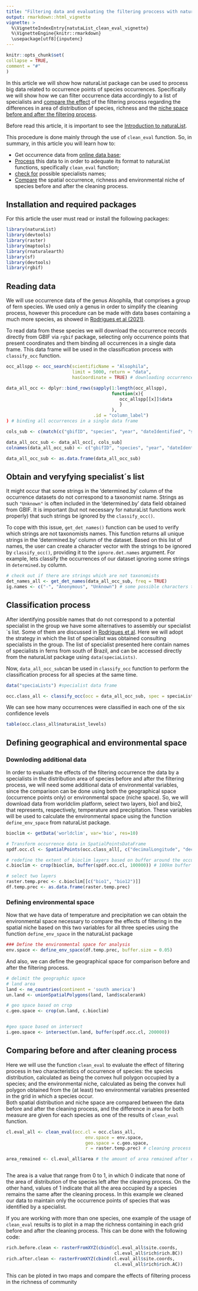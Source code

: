 ```yaml
---
title: "Filtering data and evaluating the filtering proccess with naturaList"
output: rmarkdown::html_vignette
vignette: >
  %\VignetteIndexEntry{natutaList_clean_eval_vignette}
  %\VignetteEngine{knitr::rmarkdown}
  \usepackage[utf8]{inputenc}
---
```


```r
knitr::opts_chunk$set(
collapse = TRUE,
comment = "#"
)
```

In this article we will show how naturaList package can be used to process big data related to occurrence points of species occurrences. Specifically we will show how we can filter occurrence data accordingly to a list of specialists and [compare the effect](#comp_eval) of the filtering process regarding the differences in area of distribution of species, richness and the [niche space](#env_data) [before and after the filtering process](#comp_eval).

Before read this article, it is important to see the [Introduction to naturaList](https://avrodrigues.github.io/naturaList/articles/natutaList_vignette.html).

This procedure is done mainly through the use of `clean_eval` function. So, in summary, in this article you will learn how to:

-   Get occurrence data from [online data base](#read_data);
-   [Process](#data_proc) this data to in order to adequate its format to naturaList functions, specifically `clean_eval` function;
-   [check for](*get_spec) possible specialists names;
-   [Compare](*comp_eval) the spatial occurrence, richness and environmental niche of species before and after the cleaning process.

## Installation and required packages {#install}

For this article the user must read or install the following packages:

```r
library(naturaList)
library(devtools)
library(raster)
library(maptools)
library(rnaturalearth)
library(sf)
library(devtools)
library(rgbif)
```

## Reading data {#read_data}

We will use occurrence data of the genus Alsophila, that comprises a group of fern species. We used only a genus in order to simplify the cleaning process, however this procedure can be made with data bases containing a much more species, as showed in [Rodrigues et al (2021)]().

To read data from these species we will download the occurrence records directly from GBIF via `rgbif` package, selecting only occurrence points that present coordinates and them binding all occurrences in a single data frame. This data frame will be used in the classification process with `classify_occ` function.

```r

occ_allspp <- occ_search(scientificName = "Alsophila", 
                         limit = 5000, return = "data",
                         hasCoordinate = TRUE) # downloading occurrence data

data_all_occ <- dplyr::bind_rows(sapply(1:length(occ_allspp), 
                                        function(x){
                                           occ_allspp[[x]]$data
                                           }
                                        ),
                                 .id = "column_label")
) # binding all occurrences in a single data frame

cols_sub <- c(match(c("gbifID", "species", "year", "dateIdentified", "scientificName", "locality", "decimalLatitude", "decimalLongitude", "taxonKey", "basisOfRecord", "institutionCode", "collectionCode", "catalogNumber", "recordNumber", "identifiedBy", "recordedBy", "typeStatus", "occurrenceID"), colnames(data_all_occ)), 113) # renaming columns to contain all information that will be used for classification

data_all_occ_sub <- data_all_occ[, cols_sub]
colnames(data_all_occ_sub) <- c("gbifID", "species", "year", "dateIdentified", "scientificName", "locality", "decimalLatitude", "decimalLongitude", "taxonKey", "basisOfRecord", "institutionCode", "collectionCode", "catalogNumber", "recordNumber", "identifiedBy", "recordedBy", "typeStatus", "occurrenceID", "mediaType") # using only the information that will be used to classify the occurrences

data_all_occ_sub <- as.data.frame(data_all_occ_sub)


```

## Obtain and veryfying specialist´s list {#get_spec}

It might occur that some strings in the 'determined.by' column of the occurrence datasets do not correspond to a taxonomist name. Strings as such `"Unknown"` is often included in the 'determined.by' data field obtained from GBIF. It is important (but not necessary for naturaList functions work properly) that such strings be ignored by the `classify_occ()`.

To cope with this issue, `get_det_names()` function can be used to verify which strings are not taxonomists names. This function returns all unique strings in the 'determined.by' column of the dataset. Based on this list of names, the user can create a character vector with the strings to be ignored by `classify_occ()`, providing it to the `ignore.det.names` argument. For example, lets classify the occurrences of our dataset ignoring some strings in `determined.by` column.

```r

# check out if there are strings which are not taxonomists
det_names_all <- get_det_names(data_all_occ_sub, freq = TRUE)
ig.names <- c("-", "Anonymous", "Unknown") # some possible characters that do not corresponds to a specialist

```

## Classification process

After identifying possible names that do not correspond to a potential specialist in the group we have some alternatives to assembly our specialist´s list. Some of them are discussed in [Rodrigues et al](https://www.biorxiv.org/content/10.1101/2020.05.26.115220v1). Here we will adopt the strategy in which the list of specialist was obtained consulting specialists in the group. The list of specialist presented here contain names of specialists in ferns from south of Brazil, and can be accessed directly from the naturaList package using `data(speciaLists)`.

Now, `data_all_occ_sub`can be used in `classify_occ` function to perform the classification process for all species at the same time.

```r

data("speciaLists") #specialist data frame

occ.class_all <- classify_occ(occ = data_all_occ_sub, spec = speciaLists, ignore.det.names = ig.names, na.rm.coords = TRUE)

```

We can see how many occurrences were classified in each one of the six confidence levels

```r

table(occ.class_all$naturaList_levels)

```

## Defining geographical and environmental space

### Downloding additional data {#env_data}

In order to evaluate the effects of the filtering occurrence the data by a specialists in the distribution area of species before and after the filtering process, we will need some additional data of environmental variables, since the comparison can be done using both the geographical space (occurrence points only) or environmental space (niche space). So, we will download data from worldclim platform, select two layers, bio1 and bio2, that represents, respectively, temperature and precipitation. These variables will be used to calculate the environmental space using the function `define_env_space` from naturaList package.

```r

bioclim <- getData('worldclim', var='bio', res=10)

# Transform occurrence data in SpatialPointsDataFrame
spdf.occ.cl <- SpatialPoints(occ.class_all[, c("decimalLongitude", "decimalLatitude")])

# redefine the extent of bioclim layers based on buffer around the occurrences
c.bioclim <- crop(bioclim, buffer(spdf.occ.cl, 100000)) # 100km buffer

# select two layers
raster.temp.prec <- c.bioclim[[c("bio1", "bio12")]]
df.temp.prec <- as.data.frame(raster.temp.prec)

```

### Defining environmental space

Now that we have data of temperature and precipitation we can obtain the environmental space necessary to compare the effects of filtering in the spatial niche based on this two variables for all three species using the function `define_env_space` in the naturaList package

```r

### Define the environmental space for analysis
env.space <- define_env_space(df.temp.prec, buffer.size = 0.05)

```

And also, we can define the geographical space for comparison before and after the filtering process.

```r

# delimit the geographic space
# land area
land <- ne_countries(continent = 'south america')
un.land <- unionSpatialPolygons(land, land$scalerank)

# geo space based on crop
c.geo.space <- crop(un.land, c.bioclim)


#geo space based on intersect
i.geo.space <- intersect(un.land, buffer(spdf.occ.cl, 200000))


```

## Comparing before and after cleaning process {#comp_eval}

Here we will use the function `clean_eval` to evaluate the effect of filtering process in two characteristics of occurrence of species: the species distribution, calculated as being the convex hull polygon occupied by a species; and the environmental niche, calculated as being the convex hull polygon obtained from the (at least) two environmental variables presented in the grid in which a species occur.\
Both spatial distribution and niche space are compared between the data before and after the cleaning process, and the difference in area for both measure are given for each species as one of the results of `clean_eval` function.

```r

cl.eval_all <- clean_eval(occ.cl = occ.class_all,
                              env.space = env.space,
                              geo.space = c.geo.space,
                              r = raster.temp.prec) # cleaning process

area_remained <- cl.eval_all$area # the amount of area remained after cleaning process 



```

The area is a value that range from 0 to 1, in which 0 indicate that none of the area of distribution of the species left after the cleaning process. On the other hand, values of 1 indicate that all the area occupied by a species remains the same after the cleaning process. In this example we cleaned our data to maintain only the occurrence points of species that was identified by a specialist.

If you are working with more than one species, one example of the usage of `clean_eval` results is to plot in a map the richness containing in each grid before and after the cleaning process. This can be done with the following code:

```r
rich.before.clean <- rasterFromXYZ(cbind(cl.eval_all$site.coords,
                                         cl.eval_all$rich$rich.BC))
rich.after.clean <- rasterFromXYZ(cbind(cl.eval_all$site.coords,
                                         cl.eval_all$rich$rich.AC))


```

This can be ploted in two maps and compare the effects of filtering process in the richness of community

```r

```
